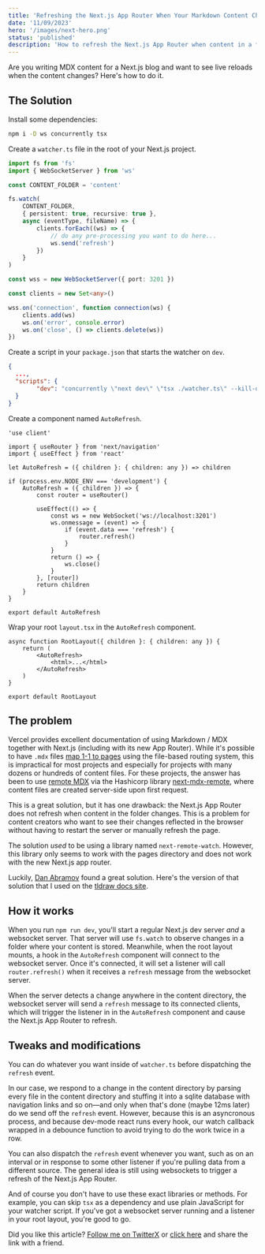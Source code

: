```yaml
---
title: 'Refreshing the Next.js App Router When Your Markdown Content Changes'
date: '11/09/2023'
hero: '/images/next-hero.png'
status: 'published'
description: 'How to refresh the Next.js App Router when content in a folder changes. Yes, websockets.'
---
```


Are you writing MDX content for a Next.js blog and want to see live reloads when the content changes? Here's how to do it.

## The Solution

Install some dependencies:

```bash
npm i -D ws concurrently tsx
```

Create a `watcher.ts` file in the root of your Next.js project.

```ts
import fs from 'fs'
import { WebSocketServer } from 'ws'

const CONTENT_FOLDER = 'content'

fs.watch(
	CONTENT_FOLDER,
	{ persistent: true, recursive: true },
	async (eventType, fileName) => {
		clients.forEach((ws) => {
			// do any pre-processing you want to do here...
			ws.send('refresh')
		})
	}
)

const wss = new WebSocketServer({ port: 3201 })

const clients = new Set<any>()

wss.on('connection', function connection(ws) {
	clients.add(ws)
	ws.on('error', console.error)
	ws.on('close', () => clients.delete(ws))
})
```

Create a script in your `package.json` that starts the watcher on `dev`.

```json
{
  ...,
  "scripts": {
		"dev": "concurrently \"next dev\" \"tsx ./watcher.ts\" --kill-others",
  }
}
```

Create a component named `AutoRefresh`.

```tsx
'use client'

import { useRouter } from 'next/navigation'
import { useEffect } from 'react'

let AutoRefresh = ({ children }: { children: any }) => children

if (process.env.NODE_ENV === 'development') {
	AutoRefresh = ({ children }) => {
		const router = useRouter()

		useEffect(() => {
			const ws = new WebSocket('ws://localhost:3201')
			ws.onmessage = (event) => {
				if (event.data === 'refresh') {
					router.refresh()
				}
			}
			return () => {
				ws.close()
			}
		}, [router])
		return children
	}
}

export default AutoRefresh
```

Wrap your root `layout.tsx` in the `AutoRefresh` component.

```tsx
async function RootLayout({ children }: { children: any }) {
	return (
		<AutoRefresh>
			<html>...</html>
		</AutoRefresh>
	)
}

export default RootLayout
```

## The problem

Vercel provides excellent documentation of using Markdown / MDX together with Next.js (including with its new App Router). While it's possible to have `.mdx` files [map 1-1 to pages](https://nextjs.org/docs/pages/building-your-application/configuring/mdx) using the file-based routing system, this is impractical for most projects and especially for projects with many dozens or hundreds of content files. For these projects, the answer has been to use [remote MDX](https://nextjs.org/docs/app/building-your-application/configuring/mdx#remote-mdx) via the Hashicorp library [next-mdx-remote](https://github.com/hashicorp/next-mdx-remote#react-server-components-rsc--nextjs-app-directory-support), where content files are created server-side upon first request.

This is a great solution, but it has one drawback: the Next.js App Router does not refresh when content in the folder changes. This is a problem for content creators who want to see their changes reflected in the browser without having to restart the server or manually refresh the page.

The solution _used_ to be using a library named `next-remote-watch`. However, this library only seems to work with the pages directory and does not work with the new Next.js app router.

Luckily, [Dan Abramov](https://github.com/gaearon/overreacted.io/pull/797/files) found a great solution. Here's the version of that solution that I used on the [tldraw docs site](https://tldraw.dev).

## How it works

When you run `npm run dev`, you'll start a regular Next.js dev server _and_ a websocket server. That server will use `fs.watch` to observe changes in a folder where your content is stored. Meanwhile, when the root layout mounts, a hook in the `AutoRefresh` component will connect to the websocket server. Once it's connected, it will set a listener will call `router.refresh()` when it receives a `refresh` message from the websocket server.

When the server detects a change anywhere in the content directory, the websocket server will send a `refresh` message to its connected clients, which will trigger the listener in in the `AutoRefresh` component and cause the Next.js App Router to refresh.

## Tweaks and modifications

You can do whatever you want inside of `watcher.ts` before dispatching the `refresh` event.

In our case, we respond to a change in the content directory by parsing every file in the content directory and stuffing it into a sqlite database with navigation links and so on—and only when that's done (maybe 12ms later) do we send off the `refresh` event. However, because this is an asyncronous process, and because dev-mode react runs every hook, our watch callback wrapped in a debounce function to avoid trying to do the work twice in a row.

You can also dispatch the `refresh` event whenever you want, such as on an interval or in response to some other listener if you're pulling data from a different source. The general idea is still using websockets to trigger a refresh of the Next.js App Router.

And of course you don't have to use these exact libraries or methods. For example, you can skip `tsx` as a dependency and use plain JavaScript for your watcher script. If you've got a websocket server running and a listener in your root layout, you're good to go.

Did you like this article? [Follow me on TwitterX](https://twitter.com/steveruizok) or [click here](https://together.tldraw.com/) and share the link with a friend.
